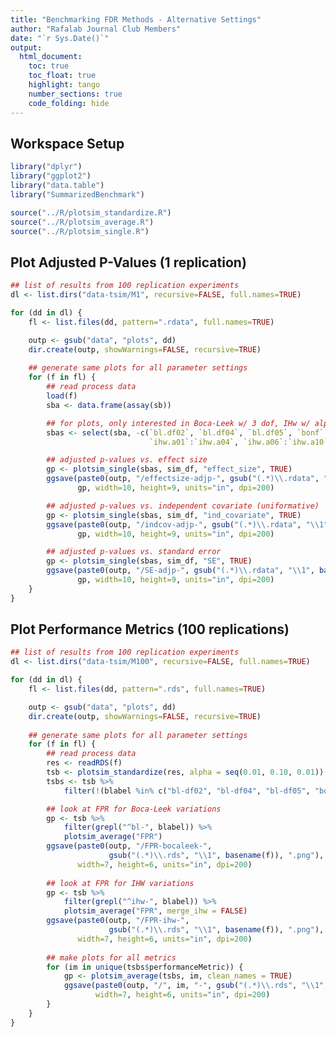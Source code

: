 ```yaml
---
title: "Benchmarking FDR Methods - Alternative Settings"
author: "Rafalab Journal Club Members"
date: "`r Sys.Date()`"
output: 
  html_document:
    toc: true
    toc_float: true
    highlight: tango
    number_sections: true
    code_folding: hide
---
```


<!-- ######################################################################## -->
## Workspace Setup
<!-- ######################################################################## -->

```r
library("dplyr")
library("ggplot2")
library("data.table")
library("SummarizedBenchmark")
```

```r
source("../R/plotsim_standardize.R")
source("../R/plotsim_average.R")
source("../R/plotsim_single.R")
```

<!-- ######################################################################## -->
## Plot Adjusted P-Values (1 replication)
<!-- ######################################################################## -->

```r
## list of results from 100 replication experiments
dl <- list.dirs("data-tsim/M1", recursive=FALSE, full.names=TRUE)

for (dd in dl) {
    fl <- list.files(dd, pattern=".rdata", full.names=TRUE)

    outp <- gsub("data", "plots", dd)
    dir.create(outp, showWarnings=FALSE, recursive=TRUE)
    
    ## generate same plots for all parameter settings
    for (f in fl) {
        ## read process data
        load(f)
        sba <- data.frame(assay(sb))

        ## for plots, only interested in Boca-Leek w/ 3 dof, IHw w/ alpha=0.05
        sbas <- select(sba, -c(`bl.df02`, `bl.df04`, `bl.df05`, `bonf`,
                               `ihw.a01`:`ihw.a04`, `ihw.a06`:`ihw.a10`))

        ## adjusted p-values vs. effect size
        gp <- plotsim_single(sbas, sim_df, "effect_size", TRUE)
        ggsave(paste0(outp, "/effectsize-adjp-", gsub("(.*)\\.rdata", "\\1", basename(f)), ".png"),
               gp, width=10, height=9, units="in", dpi=200)

        ## adjusted p-values vs. independent covariate (uniformative)
        gp <- plotsim_single(sbas, sim_df, "ind_covariate", TRUE)
        ggsave(paste0(outp, "/indcov-adjp-", gsub("(.*)\\.rdata", "\\1", basename(f)), ".png"),
               gp, width=10, height=9, units="in", dpi=200)

        ## adjusted p-values vs. standard error
        gp <- plotsim_single(sbas, sim_df, "SE", TRUE)
        ggsave(paste0(outp, "/SE-adjp-", gsub("(.*)\\.rdata", "\\1", basename(f)), ".png"),
               gp, width=10, height=9, units="in", dpi=200)
    }
}
```

<!-- ######################################################################## -->
## Plot Performance Metrics (100 replications)
<!-- ######################################################################## -->

```r
## list of results from 100 replication experiments
dl <- list.dirs("data-tsim/M100", recursive=FALSE, full.names=TRUE)

for (dd in dl) {
    fl <- list.files(dd, pattern=".rds", full.names=TRUE)

    outp <- gsub("data", "plots", dd)
    dir.create(outp, showWarnings=FALSE, recursive=TRUE)
    
    ## generate same plots for all parameter settings
    for (f in fl) {
        ## read process data
        res <- readRDS(f)
        tsb <- plotsim_standardize(res, alpha = seq(0.01, 0.10, 0.01))
        tsbs <- tsb %>%
            filter(!(blabel %in% c("bl-df02", "bl-df04", "bl-df05", "bonf"))) 

        ## look at FPR for Boca-Leek variations
        gp <- tsb %>%
            filter(grepl("^bl-", blabel)) %>%
            plotsim_average("FPR")
        ggsave(paste0(outp, "/FPR-bocaleek-",
                      gsub("(.*)\\.rds", "\\1", basename(f)), ".png"), gp,
               width=7, height=6, units="in", dpi=200)
        
        ## look at FPR for IHW variations
        gp <- tsb %>%
            filter(grepl("^ihw-", blabel)) %>%
            plotsim_average("FPR", merge_ihw = FALSE)
        ggsave(paste0(outp, "/FPR-ihw-",
                      gsub("(.*)\\.rds", "\\1", basename(f)), ".png"), gp,
               width=7, height=6, units="in", dpi=200)
        
        ## make plots for all metrics
        for (im in unique(tsbs$performanceMetric)) {
            gp <- plotsim_average(tsbs, im, clean_names = TRUE)
            ggsave(paste0(outp, "/", im, "-", gsub("(.*)\\.rds", "\\1", basename(f)), ".png"), gp,
                   width=7, height=6, units="in", dpi=200)
        }
    }
}
```






